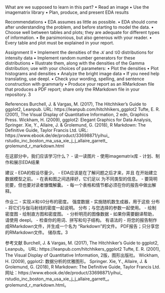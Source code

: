 What are we supposed to learn in this part?
• Read an image
• Use the imagematrix library
• Plan, produce, and present EDA results

Recommendations
• EDA assumes as little as possible.
• EDA should come after understanding the problem, and
before starting to model the data.
• Choose well between tables and plots; they are adequate
for different types of information.
• Be parsimonious, but also generous with your reader.
• Every table and plot must be explained in your report.

Assignment II
• Implement the densities of the 𝒦 and 𝒢0 distributions for
intensity data
• Implement random number generators for these
distributions
• Illustrate them, along with the densities of the Gamma
distribution; use with your choices of parameters:
• Plot the densities
• Plot histograms and densities
• Analyze the bright image data
• If you need help translating, use deepl.
• Check your wording, spelling, and sentence construction
with grammarly
• Produce your report as an RMarkdown file that produces a
PDF report; share only the RMarkdown file in your
repository. 3

References
Burchell, J. & Vargas, M. (2017), The Hitchhiker’s Guide to ggplot2,
Leanpub.
URL: https://leanpub.com/hitchhikers_ggplot2
Tufte, E. R. (2001), The Visual Display of Quantitative Information,
2 edn, Graphics Press.
Wickham, H. (2009), ggplot2: Elegant Graphics for Data Analysis,
Springer.
Xie, Y., Allaire, J. & Grolemund, G. (2018), R Markdown: The
Definitive Guide, Taylor Francis Ltd.
URL: https://www.ebook.de/de/product/33698871/yihui_
rstudio_inc_boston_ma_usa_xie_j_j_allaire_garrett_
grolemund_r_markdown.html

在这部分中，我们应该学习什么？
- 读一读图片
- 使用imagematrix库
- 计划、制作和展示EDA结果

建议
- EDA的假设尽量少。
- EDA应该是在了解问题之后才来，并且
在开始建立数据模型之前。
- 在表和图之间选择好，它们足以
为不同类型的信息。
- 要简明扼要，但也要对读者慷慨解囊。
- 每一个表格和情节都必须在你的报告中做出解释。

作业二
- 实现𝒦和𝒢0分布的密度。
强度数据
- 实施随机数生成器，用于这些
分布
- 将它们与伽马射线的密度一起说明。
分布；与您选择的参数一起使用。
- 绘制密度图
- 绘制直方图和密度图。
- 分析明亮的图像数据
- 如果你需要翻译帮助，请使用 deepl。
- 检查你的用词、拼写和句子结构。
有语法的
- 将您的报告制作成RMarkdown文件，并生成一个名为 "Rarkdown "的文件。
PDF报告；只分享您的RMarkdown文件。
储存库。3

参考文献
Burchell, J. & Vargas, M. (2017), The Hitchhiker's Guide to ggplot2,
Leanpub。
URL: https://leanpub.com/hitchhikers_ggplot2
Tufte, E. R. (2001), The Visual Display of Quantitative Information,
2版，图形出版社。
Wickham, H. (2009), ggplot2: 数据分析的优雅图形。
Springer.
Xie, Y., Allaire, J. & Grolemund, G. (2018), R Markdown: The
Definitive Guide, Taylor Francis Ltd.
网址：https://www.ebook.de/de/product/33698871/yihui_
rstudio_inc_boston_ma_usa_xie_j_j_allaire_garrett_。
grolemund_r_markdown.html。
